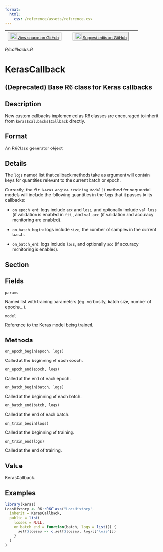 ```yaml
---
format:
  html:
    css: /reference/assets/reference.css
---
```


| <button class="button"> ![](/reference/assets/GitHub-Mark-32px.png){width="20"} [View source on GitHub](https://github.com/rstudio/keras//blob/main/R/callbacks.R) </button> | <button class="button"> ![](/reference/assets/GitHub-Mark-32px.png){width="20"} [Suggest edits on GitHub](https://github.com/rstudio/keras//edit/main/R/callbacks.R) </button> |
|:------------------------------:|:--------------------------------------:|

*R/callbacks.R*

# KerasCallback

## (Deprecated) Base R6 class for Keras callbacks

## Description
New custom callbacks implemented as R6 classes are encouraged to inherit from `keras$callbacks$Callback` directly. 

## Format
An R6Class generator object 



## Details

The `logs` named list that callback methods take as argument will contain keys for quantities relevant to the current batch or epoch. 

Currently, the `fit.keras.engine.training.Model()` method for sequential models will include the following quantities in the `logs` that it passes to its callbacks: 

- `on_epoch_end`: logs include `acc` and `loss`, and optionally include `val_loss` (if validation is enabled in `fit`), and `val_acc` (if validation and accuracy monitoring are enabled). 

- `on_batch_begin`: logs include `size`, the number of samples in the current batch. 

- `on_batch_end`: logs include `loss`, and optionally `acc` (if accuracy monitoring is enabled). 

## Section

## Fields

`params`

Named list with training parameters (eg. verbosity, batch size, number of epochs...).

`model`

Reference to the Keras model being trained.

## Methods

`on_epoch_begin(epoch, logs)`

Called at the beginning of each epoch.

`on_epoch_end(epoch, logs)`

Called at the end of each epoch.

`on_batch_begin(batch, logs)`

Called at the beginning of each batch.

`on_batch_end(batch, logs)`

Called at the end of each batch.

`on_train_begin(logs)`

Called at the beginning of training.

`on_train_end(logs)`

Called at the end of training.

## Value
KerasCallback. 


## Examples
```r
library(keras) 
LossHistory <- R6::R6Class("LossHistory", 
  inherit = KerasCallback, 
  public = list( 
    losses = NULL, 
    on_batch_end = function(batch, logs = list()) { 
      self$losses <- c(self$losses, logs[["loss"]]) 
    } 
  ) 
) 
```


